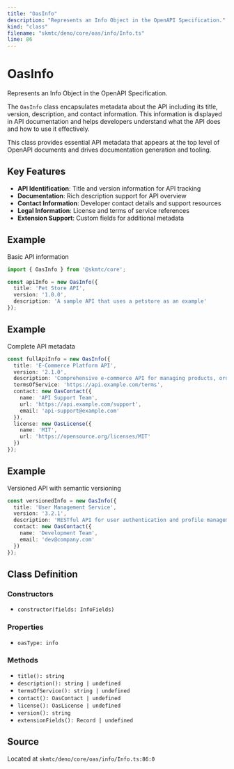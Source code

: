 ```yaml
---
title: "OasInfo"
description: "Represents an Info Object in the OpenAPI Specification."
kind: "class"
filename: "skmtc/deno/core/oas/info/Info.ts"
line: 86
---
```


# OasInfo

Represents an Info Object in the OpenAPI Specification.

The `OasInfo` class encapsulates metadata about the API including its title,
version, description, and contact information. This information is displayed
in API documentation and helps developers understand what the API does and
how to use it effectively.

This class provides essential API metadata that appears at the top level
of OpenAPI documents and drives documentation generation and tooling.

## Key Features

- **API Identification**: Title and version information for API tracking
- **Documentation**: Rich description support for API overview
- **Contact Information**: Developer contact details and support resources
- **Legal Information**: License and terms of service references
- **Extension Support**: Custom fields for additional metadata


## Example

Basic API information
```typescript
import { OasInfo } from '@skmtc/core';

const apiInfo = new OasInfo({
  title: 'Pet Store API',
  version: '1.0.0',
  description: 'A sample API that uses a petstore as an example'
});
```


## Example

Complete API metadata
```typescript
const fullApiInfo = new OasInfo({
  title: 'E-Commerce Platform API',
  version: '2.1.0',
  description: 'Comprehensive e-commerce API for managing products, orders, and customers',
  termsOfService: 'https://api.example.com/terms',
  contact: new OasContact({
    name: 'API Support Team',
    url: 'https://api.example.com/support',
    email: 'api-support@example.com'
  }),
  license: new OasLicense({
    name: 'MIT',
    url: 'https://opensource.org/licenses/MIT'
  })
});
```


## Example

Versioned API with semantic versioning
```typescript
const versionedInfo = new OasInfo({
  title: 'User Management Service',
  version: '3.2.1',
  description: 'RESTful API for user authentication and profile management',
  contact: new OasContact({
    name: 'Development Team',
    email: 'dev@company.com'
  })
});
```

## Class Definition

### Constructors

- `constructor(fields: InfoFields)`

### Properties

- `oasType: info`

### Methods

- `title(): string`
- `description(): string | undefined`
- `termsOfService(): string | undefined`
- `contact(): OasContact | undefined`
- `license(): OasLicense | undefined`
- `version(): string`
- `extensionFields(): Record | undefined`

## Source

Located at `skmtc/deno/core/oas/info/Info.ts:86:0`
